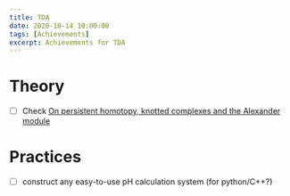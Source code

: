 ```yaml
---
title: TDA
date: 2020-10-14 10:00:00
tags: [Achievements]
excerpt: Achievements for TDA
---
```


# Theory

- [ ] Check [On persistent homotopy, knotted complexes and the Alexander module](https://dl.acm.org/doi/10.1145/2090236.2090270)

# Practices

- [ ] construct any easy-to-use pH calculation system (for python/C++?)